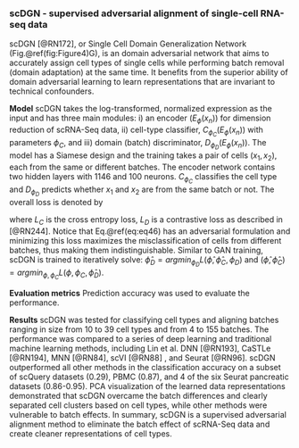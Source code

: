 
### scDGN - supervised adversarial alignment of single-cell RNA-seq data {#scDGN}

scDGN [@RN172]<!--[110]-->, or Single Cell Domain Generalization Network (Fig.\@ref(fig:Figure4)G), is an domain adversarial network that aims to accurately assign cell types of single cells while performing batch removal (domain adaptation) at the same time. It benefits from the superior ability of domain adversarial learning to learn representations that are invariant to technical confounders. 

**Model** scDGN takes the log-transformed, normalized expression as the input and has three main modules: i) an encoder ($E_{\phi}(x_{n})$) for dimension reduction of scRNA-Seq data, ii) cell-type classifier, $C_{\phi_{C}}(E_{\phi}(x_{n}))$ with parameters $\phi_{C}$, and iii) domain (batch) discriminator, $D_{ϕ_{D}} (E_{\phi}(x_{n}))$. The model has a Siamese design and the training takes a pair of cells $(x_{1},x_{2})$, each from the same or different batches. The encoder network contains two hidden layers with 1146 and 100 neurons. $C_{\phi_{C}}$ classifies the cell type and $D_{\phi_{D}}$ predicts whether $x_{1}$ and $x_{2}$ are from the same batch or not. The overall loss is denoted by

\begin{equation}
	L(\phi,\phi_{C},\phi_{D}) = L_{C}(C_{\phi_{C}}(E_{\phi}(x_{1}))) - \lambda L_{D}(D_{\phi_{D}}(E_{\phi}(x_{1})), D_{\phi_{D}}(E_{\phi}(x_{2})))	(\#eq:eq46)
\end{equation}

where $L_{C}$ is the cross entropy loss,  $L_{D}$ is a contrastive loss as described in [@RN244]<!--[111]-->. Notice that Eq.\@ref(eq:eq46) has an adversarial formulation and minimizing this loss maximizes the misclassification of cells from different batches, thus making them indistinguishable.  Similar to GAN training, scDGN is trained to iteratively solve: $\widehat{\phi}_{D} = argmin_{\phi_{D}}L(\widehat{\phi},\widehat{\phi}_{C},\phi_{D})$ and $(\widehat{\phi},\widehat{\phi}_{C} ) = argmin_{\phi,\phi_{C}}L(\phi,\phi_{C}, \widehat{\phi}_{D})$.


**Evaluation metrics** Prediction accuracy was used to evaluate the performance. 

**Results** scDGN was tested for classifying cell types and aligning batches ranging in size from 10 to 39 cell types and from 4 to 155 batches. The performance was compared to a series of deep learning and traditional machine learning methods, including Lin et al. DNN [@RN193]<!--[68]-->, CaSTLe [@RN194]<!--[112]-->, MNN [@RN84]<!--[28]-->, scVI [@RN88] <!--[13]-->, and Seurat [@RN96]<!--[9]-->. scDGN outperformed all other methods in the classification accuracy on a subset of scQuery datasets (0.29), PBMC (0.87), and 4 of the six Seurat pancreatic datasets (0.86-0.95). PCA visualization of the learned data representations demonstrated that scDGN overcame the batch differences and clearly separated cell clusters based on cell types, while other methods were vulnerable to batch effects. In summary, scDGN is a supervised adversarial alignment method to eliminate the batch effect of scRNA-Seq data and create cleaner representations of cell types.







